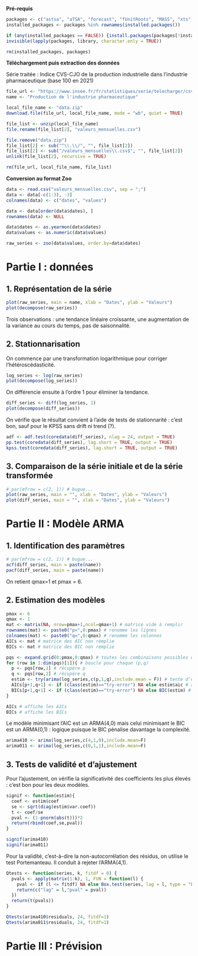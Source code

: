 **Pré-requis**

```r
packages <- c("astsa", "aTSA", "forecast", "fUnitRoots", "MASS", "xts")
installed_packages <- packages %in% rownames(installed.packages())

if (any(installed_packages == FALSE)) {install.packages(packages[!installed_packages])}
invisible(lapply(packages, library, character.only = TRUE))

rm(installed_packages, packages)
```

**Téléchargement puis extraction des données**

Série traitée : Indice CVS-CJO de la production industrielle dans l'industrie pharmaceutique (base 100 en 2021)

```r
file_url <- "https://www.insee.fr/fr/statistiques/serie/telecharger/csv/010767832?ordre=antechronologique&transposition=donneescolonne&periodeDebut=1&anneeDebut=1990&periodeFin=2&anneeFin=2024&revision=sansrevisions"
name <- "Production de l'industrie pharmaceutique"

local_file_name <- "data.zip"
download.file(file_url, local_file_name, mode = "wb", quiet = TRUE)

file_list <- unzip(local_file_name)
file.rename(file_list[2], "valeurs_mensuelles.csv")

file.remove("data.zip")
file_list[2] <- sub("^\\.\\/", "", file_list[2])
file_list[2] <- sub("/valeurs_mensuelles\\.csv$", "", file_list[2]) 
unlink(file_list[2], recursive = TRUE)

rm(file_url, local_file_name, file_list)
```

**Conversion au format Zoo**

```r
data <- read.csv("valeurs_mensuelles.csv", sep = ";")
data <- data[-c(1:3), -3]
colnames(data) <- c("dates", "values")

data <- data[order(data$dates), ]
rownames(data) <- NULL

data$dates <- as.yearmon(data$dates)
data$values <- as.numeric(data$values)

raw_series <- zoo(data$values, order.by=data$dates)
```

# Partie I : données

## 1. Représentation de la série

```r
plot(raw_series, main = name, xlab = "Dates", ylab = "Valeurs")
plot(decompose(raw_series))
```

Trois observations : une tendance linéaire croissante, une augmentation de la variance au cours du temps, pas de saisonnalité.

## 2. Stationnarisation

On commence par une transformation logarithmique pour corriger l'hétéroscédasticité.

```r
log_series <- log(raw_series)
plot(decompose(log_series))
```

On différencie ensuite à l'ordre 1 pour éliminer la tendance.

```r
diff_series <- diff(log_series, 1)
plot(decompose(diff_series))
```

On vérifie que le résultat convient à l'aide de tests de stationnarité : c'est bon, sauf pour le KPSS sans drift ni trend (?).

```r
adf <- adf.test(coredata(diff_series), nlag = 24, output = TRUE)
pp.test(coredata(diff_series), lag.short = TRUE, output = TRUE)
kpss.test(coredata(diff_series), lag.short = TRUE, output = TRUE)
```

## 3. Comparaison de la série initiale et de la série transformée

```r
# par(mfrow = c(2, 1)) # bugue...
plot(raw_series, main = "", xlab = "Dates", ylab = "Valeurs")
plot(diff_series, main = "", xlab = "Dates", ylab = "Valeurs")
```

# Partie II : Modèle ARMA

## 1. Identification des paramètres

```r
# par(mfrow = c(2, 1)) # bugue...
acf(diff_series, main = paste(name))
pacf(diff_series, main = paste(name))
```

On retient qmax=1 et pmax = 6.

## 2. Estimation des modèles

```r
pmax <- 6
qmax <- 1
mat <- matrix(NA, nrow=pmax+1,ncol=qmax+1) # matrice vide à remplir
rownames(mat) <- paste0("p=",0:pmax) # renomme les lignes
colnames(mat) <- paste0("q=",0:qmax) # renomme les colonnes
AICs <- mat # matrice des AIC non remplie
BICs <- mat # matrice des BIC non remplie

pqs <- expand.grid(0:pmax,0:qmax) # toutes les combinaisons possibles de p et q
for (row in 1:dim(pqs)[1]){ # boucle pour chaque (p,q)
  p <- pqs[row,1] # récupère p
  q <- pqs[row,2] # récupère q
  estim <- try(arima(log_series,c(p,1,q),include.mean = F)) # tente d’estimer l’ARIMA
  AICs[p+1,q+1] <- if (class(estim)=="try-error") NA else estim$aic # assigne l’AIC
  BICs[p+1,q+1] <- if (class(estim)=="try-error") NA else BIC(estim) # assigne le BIC
}

AICs # affiche les AICs
BICs # affiche les BICs
```

Le modèle minimisant l'AIC est un ARMA(4,0) mais celui minimisant le BIC est un ARMA(0,1) : logique puisque le BIC pénalise davantage la complexité.

```r
arima410 <- arima(log_series,c(4,1,0),include.mean=F)
arima011 <- arima(log_series,c(0,1,1),include.mean=F)
```

## 3. Tests de validité et d'ajustement

Pour l'ajustement, on vérifie la significativité des coefficients les plus élevés : c'est bon pour les deux modèles.

```r
signif <- function(estim){
  coef <- estim$coef
  se <- sqrt(diag(estim$var.coef))
  t <- coef/se
  pval <- (1-pnorm(abs(t)))*2
  return(rbind(coef,se,pval))
}

signif(arima410)
signif(arima011)
```

Pour la validité, c'est-à-dire la non-autocorrélation des résidus, on utilise le test Portemanteau. Il conduit à rejeter l'ARMA(4,1).

```r
Qtests <- function(series, k, fitdf = 0) {
  pvals <- apply(matrix(1:k), 1, FUN = function(l) {
    pval <- if (l <= fitdf) NA else Box.test(series, lag = l, type = "Ljung-Box", fitdf = fitdf)$p.value
    return(c("lag" = l,"pval" = pval))
  })
  return(t(pvals))
}

Qtests(arima410$residuals, 24, fitdf=1)
Qtests(arima011$residuals, 24, fitdf=1)
```
# Partie III : Prévision


